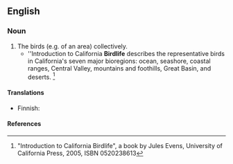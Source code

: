 ==English==

===Noun===
{{en-noun|-}}

# The birds (e.g. of an area) collectively.
#* ''Introduction to California '''Birdlife''' describes the representative birds in California's seven major bioregions: ocean, seashore, coastal ranges, Central Valley, mountains and foothills, Great Basin, and deserts. <ref>"Introduction to California Birdlife", a book by Jules Evens, University of California Press, 2005, ISBN 0520238613</ref>

====Translations====
{{trans-top|birds collectively}}
* Finnish: {{t-|fi|linnusto}}
{{trans-mid}}
{{trans-bottom}}

====References====
<references/>
{{count page|[[Wiktionary:Page count]]}}